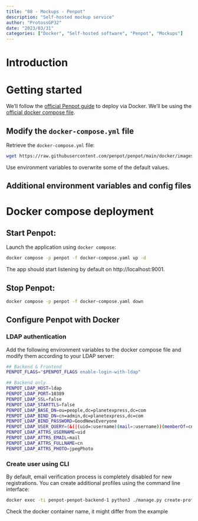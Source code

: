 ```yaml
---
title: "08 - Mockups - Penpot"
description: "Self-hosted mockup service"
author: "ProtossGP32"
date: "2023/03/31"
categories: ["Docker", "Self-hosted software", "Penpot", "Mockups"]
---
```

# Introduction

# Getting started
We'll follow the [official Penpot guide](https://help.penpot.app/technical-guide/getting-started/#configure-penpot-with-docker) to deploy via Docker. We'll be using the [official docker compose file](https://github.com/penpot/penpot/tree/develop/docker/images).

## Modify the `docker-compose.yml` file
Retrieve the `docker-compose.yml` file:

```.bash
wget https://raw.githubusercontent.com/penpot/penpot/main/docker/images/docker-compose.yaml
```

Use environment variables to overwrite some of the default values.

## Additional environment variables and config files

# Docker compose deployment
## Start Penpot:
Launch the application using `docker compose`:

```.bash
docker compose -p penpot -f docker-compose.yaml up -d
```

The app should start listening by default on http://localhost:9001.

## Stop Penpot:

```.bash
docker compose -p penpot -f docker-compose.yaml down
```

## Configure Penpot with Docker
### LDAP authentication
Add the following environment variables to the docker compose file and modify them according to your LDAP server:

```.bash
## Backend & Frontend
PENPOT_FLAGS="$PENPOT_FLAGS enable-login-with-ldap"

## Backend only
PENPOT_LDAP_HOST=ldap
PENPOT_LDAP_PORT=10389
PENPOT_LDAP_SSL=false
PENPOT_LDAP_STARTTLS=false
PENPOT_LDAP_BASE_DN=ou=people,dc=planetexpress,dc=com
PENPOT_LDAP_BIND_DN=cn=admin,dc=planetexpress,dc=com
PENPOT_LDAP_BIND_PASSWORD=GoodNewsEveryone
PENPOT_LDAP_USER_QUERY=(&(|(uid=:username)(mail=:username))(memberOf=cn=penpot,ou=groups,dc=my-domain,dc=com))
PENPOT_LDAP_ATTRS_USERNAME=uid
PENPOT_LDAP_ATTRS_EMAIL=mail
PENPOT_LDAP_ATTRS_FULLNAME=cn
PENPOT_LDAP_ATTRS_PHOTO=jpegPhoto
```

### Create user using CLI
By default, email verification process is completely disabled for new registrations. You can create additional profiles using the command line interface:

```.bash
docker exec -ti penpot-penpot-backend-1 python3 ./manage.py create-profile
```
Check the docker container name, it might differ from the example
